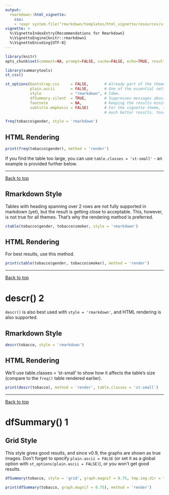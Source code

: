 ```yaml
---
output:
  rmarkdown::html_vignette: 
    css: 
    - !expr system.file("rmarkdown/templates/html_vignette/resources/vignette.css", package = "rmarkdown")
vignette: >
  %\VignetteIndexEntry{Recommendations for Rmarkdown}
  %\VignetteEngine{knitr::rmarkdown}
  %\VignetteEncoding{UTF-8}
---
```


```r
library(knitr)
opts_chunk$set(comment=NA, prompt=FALSE, cache=FALSE, echo=TRUE, results='asis')
```


```r
library(summarytools)
st_css()
```


```r
st_options(bootstrap.css     = FALSE,       # Already part of the theme so no need for it
           plain.ascii       = FALSE,       # One of the essential settings
           style             = "rmarkdown", # Idem.
           dfSummary.silent  = TRUE,        # Suppresses messages about temporary files
           footnote          = NA,          # Keeping the results minimalistic
           subtitle.emphasis = FALSE)       # For the vignette theme, this gives
                                            # much better results. Your mileage may vary.
``` 



```r
freq(tobacco$gender, style = 'rmarkdown')
```


## HTML Rendering
```r
print(freq(tobacco$gender), method = 'render')
```

If you find the table too large, you can use `table.classes = 'st-small'` - an 
example is provided further below.

--------------------------------------------------------------------------------

<a href="#top">Back to top</a>

<!-- ctable() {#ctable} -->

## Rmarkdown Style

Tables with heading spanning over 2 rows are not fully supported in markdown 
(yet), but the result is getting close to acceptable. This, however, is not
true for all themes. That's why the rendering method is preferred.

```r
ctable(tobacco$gender, tobacco$smoker, style = 'rmarkdown')
```

## HTML Rendering

For best results, use this method.

```r
print(ctable(tobacco$gender, tobacco$smoker), method = 'render')
```

--------------------------------------------------------------------------------
 
<a href="#top">Back to top</a>
 
# descr() 2 {#descr2}

`descr()` is also best used with `style = 'rmarkdown'`, and HTML rendering is 
also supported.

## Rmarkdown Style
```r
descr(tobacco, style = 'rmarkdown')
```


## HTML Rendering

We'll use table.classes = 'st-small' to show how it affects the table's size
(compare to the `freq()` table rendered earlier).

```r
print(descr(tobacco), method = 'render', table.classes = 'st-small')
```
 
--------------------------------------------------------------------------------

<a href="#top">Back to top</a>

# dfSummary() 1 {#dfsummary1}

## Grid Style

This style gives good results, and since v0.9, the graphs are shown as true 
images. Don't forget to specify `plain.ascii = FALSE` (or set it as a global
option with `st_options(plain.ascii = FALSE)`), or you won't get good results.

```r
dfSummary(tobacco, style = 'grid', graph.magnif = 0.75, tmp.img.dir = "/tmp")
```




```r
print(dfSummary(tobacco, graph.magnif = 0.75), method = 'render')
```


